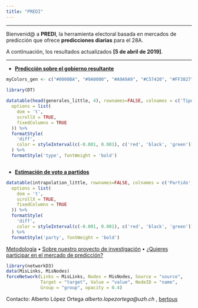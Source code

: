 ```yaml
---
title: "PREDI"
---
```

_________
 Bienvenid@ a __PREDI__, la herramienta electoral basada en mercados de predicción que ofrece __predicciones diarias__ para el 28A. 
 

A continuación, los resultados actualizados __[5 de abril de 2019]__. 
 
-------------------

- __[Predicción sobre el gobierno resultante](https://aloport.github.io/predi/gobierno.html)__

```r
myColors_gen <- c("#0000BA", "#9A0000", "#A9A9A9", "#C57420", "#FF3827", "#FF9300", "#04AAFF")
 
library(DT)

datatable(head(generales_little, 4), rownames=FALSE, colnames = c('Tipo de gobierno', 'Probabilidad', 'Tendencia'), extensions = 'FixedColumns',
  options = list(
    dom = 't',
    scrollX = TRUE,
    fixedColumns = TRUE
  )) %>%
  formatStyle(
    'diff',
    color = styleInterval(c(-0.001, 0.001), c('red', 'black', 'green'))
  ) %>%
  formatStyle('type', fontWeight = 'bold')



```

- __[Estimación de voto a partidos](https://aloport.github.io/predi/voto.html)__

```r


datatable(intrapolation_little, rownames=FALSE, colnames = c('Partido', 'Voto', 'Tendencia'), extensions = 'FixedColumns',
  options = list(
    dom = 't',
    scrollX = TRUE,
    fixedColumns = TRUE
  )) %>%
  formatStyle(
    'diff',
    color = styleInterval(c(-0.001, 0.001), c('red', 'black', 'green'))
  ) %>%
  formatStyle('party', fontWeight = 'bold')

```


[Metodología](https://aloport.github.io/predi/projects.html) • [Sobre nuestro proyecto de investigación](https://aloport.github.io/predi/about.html) • [¿Quieres participar en el mercado de predicción?](https://aloport.github.io/predi/participate.html)

```r

library(networkD3)
data(MisLinks, MisNodes)
forceNetwork(Links = MisLinks, Nodes = MisNodes, Source = "source",
             Target = "target", Value = "value", NodeID = "name",
             Group = "group", opacity = 0.4)


```



Contacto: Alberto López Ortega _alberto.lopezortega@uzh.ch_ , [bertous](https://twitter.com/bertous)
